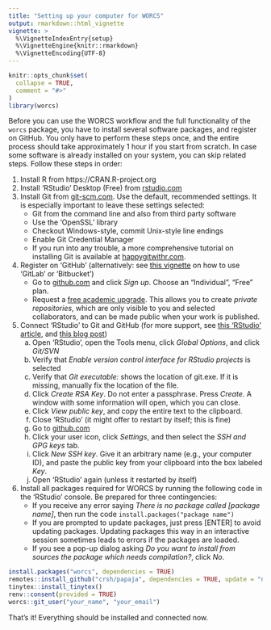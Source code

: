 ```yaml
---
title: "Setting up your computer for WORCS"
output: rmarkdown::html_vignette
vignette: >
  %\VignetteIndexEntry{setup}
  %\VignetteEngine{knitr::rmarkdown}
  %\VignetteEncoding{UTF-8}
---
```


```r
knitr::opts_chunk$set(
  collapse = TRUE,
  comment = "#>"
)
library(worcs)
```

Before you can use the WORCS workflow and the full functionality of the `worcs` package, you have to install several software packages, and register on GitHub. You only have to perform these steps once, and the entire process should take approximately 1 hour if you start from scratch. In case some software is already installed on your system, you can skip related steps. Follow these steps in order:

1. Install R from https://CRAN.R-project.org
2. Install 'RStudio' Desktop (Free) from [rstudio.com](https://rstudio.com/products/rstudio/download/#download)
3. Install Git from [git-scm.com](https://git-scm.com/downloads). Use the default, recommended settings. It is especially important to leave these settings selected:
    + Git from the command line and also from third party software  
    <!--*The `worcs` R-package calls Git from the command line*-->
    + Use the 'OpenSSL' library  
    <!--*For secure data transfer with GitHub*-->
    + Checkout Windows-style, commit Unix-style line endings  
    <!--*This is the preferred setting when collaborating with others on different platforms. Be prepared that, on windows, you will receive harmless notifications about LF to CRLF line endings.  *-->
    + Enable Git Credential Manager  
    <!--*For logging in to GitHub*-->
    + If you run into any trouble, a more comprehensive tutorial on installing Git is available at [happygitwithr.com](https://happygitwithr.com/install-git.html).
4. Register on 'GitHub' (alternatively: see [this vignette](library(worcs)) on how to use 'GitLab' or 'Bitbucket')
    + Go to [github.com](https://github.com/) and click *Sign up*. Choose an "Individual", "Free" plan.
    + Request a [free academic upgrade](https://help.github.com/en/articles/applying-for-an-educator-or-researcher-discount). This allows you to create *private repositories*, which are only visible to you and selected collaborators, and can be made public when your work is published.
5. Connect 'RStudio' to Git and GitHub (for more support, see [this 'RStudio' article](https://support.rstudio.com/hc/en-us/articles/200532077-Version-Control-with-Git-and-SVN), and [this blog post](https://www.r-bloggers.com/rstudio-and-github/))
    a. Open 'RStudio', open the Tools menu, click *Global Options*, and click *Git/SVN*
    b. Verify that *Enable version control interface for RStudio projects* is selected
    c. Verify that *Git executable:* shows the location of git.exe. If it is missing, manually fix the location of the file.
    d. Click *Create RSA Key*. Do not enter a passphrase. Press *Create*. A window with some information will open, which you can close.
    e. Click *View public key*, and copy the entire text to the clipboard.
    f. Close 'RStudio' (it might offer to restart by itself; this is fine)
    g. Go to [github.com](https://github.com/)
    h. Click your user icon, click *Settings*, and then select the *SSH and GPG keys* tab.
    i. Click *New SSH key*. Give it an arbitrary name (e.g., your computer ID), and paste the public key from your clipboard into the box labeled *Key*.
    j. Open 'RStudio' again (unless it restarted by itself)
6. Install all packages required for WORCS by running the following code in the 'RStudio' console. Be prepared for three contingencies:  
    + If you receive any error saying *There is no package called [package name]*, then run the code `install.packages("package name")`  
    + If you are prompted to update packages, just press [ENTER] to avoid updating packages. Updating packages this way in an interactive session sometimes leads to errors if the packages are loaded.  
    + If you see a pop-up dialog asking *Do you want to install from sources the package which needs compilation?*, click *No*.

<!-- 
k. In the 'RStudio' Console window, run the following code:```{r, eval = FALSE, echo = TRUE} system('git config --global user.email "your@email.com"') system('git config --global user.name "yourname"')

RENV WORDT NU NIET GEINSTALLEERD; TOEVOEGEN AAN SUGGESTS? 
BOVENDIEN GAAT RENV NU INITIALISEREN WANNEER JE VOOR HET EERST EEN PROJECT MAAKT. NIET HANDIG. OF MISSCHIEN WEL? 

ADD library(worcs) TO MANUSCRIPT.RMD TO HAVE RENV TRACK IT
-->

```r
install.packages("worcs", dependencies = TRUE)
remotes::install_github("crsh/papaja", dependencies = TRUE, update = "never")
tinytex::install_tinytex()
renv::consent(provided = TRUE)
worcs::git_user("your_name", "your_email")
```
<!-- 
renv::consent(provided = TRUE)
Please quit and reopen your R session and IDE (if you are using one, such as RStudio or Emacs) and check if tinytex:::is_tinytex() is TRUE.-->
That's it! Everything should be installed and connected now.
